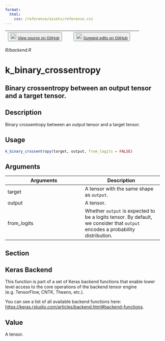 ```yaml
---
format:
  html:
    css: /reference/assets/reference.css
---
```


| <button class="button"> ![](/reference/assets/GitHub-Mark-32px.png){width="20"} [View source on GitHub](https://github.com/rstudio/keras//blob/main/R/backend.R) </button> | <button class="button"> ![](/reference/assets/GitHub-Mark-32px.png){width="20"} [Suggest edits on GitHub](https://github.com/rstudio/keras//edit/main/R/backend.R) </button> |
|:------------------------------:|:--------------------------------------:|

*R/backend.R*

# k_binary_crossentropy

## Binary crossentropy between an output tensor and a target tensor.

## Description
Binary crossentropy between an output tensor and a target tensor. 


## Usage
```r
k_binary_crossentropy(target, output, from_logits = FALSE) 
```

## Arguments
|Arguments|Description|
|---|---|
| target | A tensor with the same shape as `output`. |
| output | A tensor. |
| from_logits | Whether `output` is expected to be a logits tensor. By default, we consider that `output` encodes a probability distribution. |


## Section

## Keras Backend

This function is part of a set of Keras backend functions that enable lower level access to the core operations of the backend tensor engine (e.g. TensorFlow, CNTK, Theano, etc.). 

You can see a list of all available backend functions here: [https://keras.rstudio.com/articles/backend.html#backend-functions](https://keras.rstudio.com/articles/backend.html#backend-functions). 

## Value
A tensor. 




